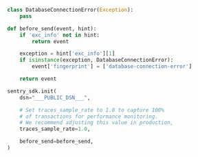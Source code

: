```python
class DatabaseConnectionError(Exception):
    pass

def before_send(event, hint):
    if 'exc_info' not in hint:
        return event

    exception = hint['exc_info'][1]
    if isinstance(exception, DatabaseConnectionError):
        event['fingerprint'] = ['database-connection-error']

    return event

sentry_sdk.init(
    dsn="___PUBLIC_DSN___",

    # Set traces_sample_rate to 1.0 to capture 100%
    # of transactions for performance monitoring.
    # We recommend adjusting this value in production,
    traces_sample_rate=1.0,

    before_send=before_send,
)
```
